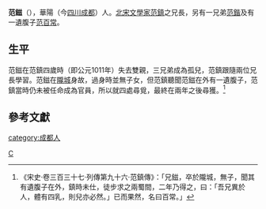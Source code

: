 '''范鎡'''（{{bd|？||？|catIdx=F}}），華陽（今[[四川|四川]][[成都|成都]]）人。[[北宋|北宋]][[文學家|文學家]][[范鎮_(文學家)|范鎮]]之兄長，另有一兄弟[[范鍇|范鍇]]及有一遺腹子[[范百常|范百常]]。

== 生平 ==
范鎡在范鎮四歲時（即公元1011年）失去雙親，三兄弟成為孤兒，范鎮跟隨兩位兄長學習。范鎡在[[隴城|隴城]]身故，過身時並無子女，但范鎮聽聞范鎡在外有一遺腹子，范鎮當時仍未被任命成為官員，所以就四處尋覓，最終在兩年之後尋獲。<ref>《宋史‧卷三百三十七‧列傳第九十六‧范鎮傳》：「兄鎡，卒於隴城，無子，聞其有遺腹子在外，鎮時未仕，徒步求之兩蜀間，二年乃得之，曰：「吾兄異於人，體有四乳，則兒亦必然。」已而果然，名曰百常。」</ref>

==參考文獻==
{{wikisource|宋史/卷337}}
{{Reflist}}

{{DEFAULTSORT:Fan范}}
[[category:成都人|category:成都人]]
[[Category:范姓|C]]